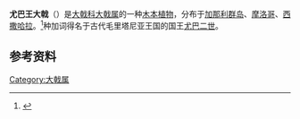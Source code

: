 {{Speciesbox
| image = Teguise - Camino de Teguise al las Nieves - Euphorbia regis-jubae 08 ies.jpg
| genus = Euphorbia
| species = regis-jubae
| authority = J.Gay
}}

'''尤巴王大戟'''（{{lang-xm|Euphorbia regis-jubae}}）是[[大戟科|大戟科]][[大戟属|大戟属]]的一种[[木本植物|木本植物]]，分布于[[加那利群岛|加那利群岛]]、[[摩洛哥|摩洛哥]]、[[西撒哈拉|西撒哈拉]]。<ref>{{Cite web|title=''Euphorbia regis-jubae'' J.Gay|url=http://powo.science.kew.org/taxon/urn:lsid:ipni.org:names:348024-1|accessdate=2021-03-26|work=Plants of the World Online|publisher=Kew Science|archive-date=2020-07-07|archive-url=https://web.archive.org/web/20200707141602/http://powo.science.kew.org/taxon/urn:lsid:ipni.org:names:348024-1|dead-url=no}}</ref>种加词得名于古代毛里塔尼亚王国的国王[[尤巴二世|尤巴二世]]。

== 参考资料 ==
{{reflist}}

{{Taxonbar}}

[[Category:大戟属|Category:大戟属]]